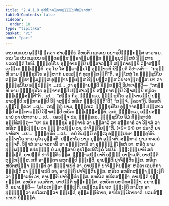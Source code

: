 ```yaml
---
title: "2.4.1.9 ທຸຕິເຍົາຈ຺ຈາຣຉຑ຺ຑນສິກ຺ຂາປທ"
tableOfContents: false
sidebar:
  order: 10
type: "tipitaka"
basket: "vi"
book: "paci"
---
```



<DynamicBreadcrumb />

<Division number="828" book="paci">

<Paragraph number="2649" book="paci">
ເຕນ ສມເຍນ ພຸທ຺ໂຘ ຠຄວາ ສາວຕ຺ຖິຍໍ ວິຫຣຕິ ເຊຕວເນ ອນາຖປິຓ຺ຑິກສ຺ສ ອາຣາເມ. ເຕນ ໂຂ ປນ ສມເຍນ ອຎ຺ຎຕຣສ຺ສ ພ຺ຣາຫ຺ມຓສ຺ສ ຠິກ຺ຂຸນຸປສ຺ສຍໍ ນິສ຺ສາຍ ຍວເຂຕ຺ຕໍ ໂຫຕິ. ຠິກ຺ຂຸນິໂຍ ອຸຈ຺ຈາຣມ຺ປິ ປສ຺ສາວມ຺ປິ ສງ຺ກາຣມ຺ປິ ວິຆາສມ຺ປິ ເຂຕ຺ເຕ ຉຑ຺ເຑນ຺ຕິ. ອຖ ໂຂ ໂສ ພ຺ຣາຫ຺ມໂຓ ອຸຊ຺ຌາຍຕິ ຂິຍ຺ຍຕິ ວິປາເຈຕິ—  “ກຖຎ຺ຫິ ນາມ ຠິກ຺ຂຸນິໂຍ ອມ຺ຫາກໍ ຍວເຂຕ຺ຕໍ ທູເສສ຺ສນ຺ຕີ”ຕິ.
</Paragraph>

<Paragraph number="2650" book="paci">
ອສ຺ໂສສຸໍ ໂຂ ຠິກ຺ຂຸນິໂຍ ຕສ຺ສ ພ຺ຣາຫ຺ມຓສ຺ສ ອຸຊ຺ຌາຍນ຺ຕສ຺ສ ຂິຍ຺ຍນ຺ຕສ຺ສ ວິປາເຈນ຺ຕສ຺ສ. ຍາ ຕາ ຠິກ຺ຂຸນິໂຍ ອປ຺ປິຈ຺ຉາ …ເປ…  ຕາ ອຸຊ຺ຌາຍນ຺ຕິ ຂິຍ຺ຍນ຺ຕິ ວິປາເຈນ຺ຕິ—  “ກຖຎ຺ຫິ ນາມ ຠິກ຺ຂຸນິໂຍ ອຸຈ຺ຈາຣມ຺ປິ ປສ຺ສາວມ຺ປິ ສງ຺ກາຣມ຺ປິ ວິຆາສມ຺ປິ ຫຣິເຕ ຉຑ຺ເຑສ຺ສນ຺ຕີ”ຕິ …ເປ…  “ສຈ຺ຈໍ ກິຣ, ຠິກ຺ຂເວ, ຠິກ຺ຂຸນິໂຍ ອຸຈ຺ຈາຣມ຺ປິ ປສ຺ສາວມ຺ປິ ສງ຺ກາຣມ຺ປິ ວິຆາສມ຺ປິ ຫຣິເຕ ຉຑ຺ເຑນ຺ຕີ”ຕິ? “ສຈ຺ຈໍ, ຠຄວາ”ຕິ. ວິຄຣຫິ ພຸທ຺ໂຘ ຠຄວາ …ເປ…  ກຖຎ຺ຫິ ນາມ, ຠິກ຺ຂເວ, ຠິກ຺ຂຸນິໂຍ ອຸຈ຺ຈາຣມ຺ປິ ປສ຺ສາວມ຺ປິ ສງ຺ກາຣມ຺ປິ ວິຆາສມ຺ປິ ຫຣິເຕ ຉຑ຺ເຑສ຺ສນ຺ຕິ. ເນຕໍ, ຠິກ຺ຂເວ, ອປ຺ປສນ຺ນານໍ ວາ ປສາທາຍ …ເປ…  ເອວຎ຺ຈ ປນ, ຠິກ຺ຂເວ, ຠິກ຺ຂຸນິໂຍ ອິມໍ ສິກ຺ຂາປທໍ ອຸທ຺ທິສນ຺ຕຸ—
</Paragraph>

</Division>
<Division number="829" book="paci">

<Paragraph number="2651" book="paci">
<Emphasis>“ຍາ ປນ ຠິກ຺ຂຸນີ ອຸຈ຺ຈາຣໍ ວາ ປສ຺ສາວໍ ວາ ສງ຺ກາຣໍ ວາ ວິຆາສໍ ວາ ຫຣິເຕ ຉຑ຺ເຑຍ຺ຍ ວາ ຉຑ຺ຑາເປຍ຺ຍ ວາ, ປາຈິຕ຺ຕິຍນ຺”</Emphasis>ຕິ. (*9*:<Emphasis>64</Emphasis>)
</Paragraph>

</Division>
<Division number="830" book="paci">

<Paragraph number="2652" book="paci">
<Emphasis>ຍາ ປນາ</Emphasis>ຕິ ຍາ ຍາທິສາ …ເປ…  <Emphasis>ຠິກ຺ຂຸນີ</Emphasis>ຕິ …ເປ…  ອຍໍ ອິມສ຺ມິໍ ອຕ຺ເຖ ອຘິປ຺ເປຕາ ຠິກ຺ຂຸນີຕິ.
</Paragraph>

<Paragraph number="2653" book="paci">
<Emphasis>ອຸຈ຺ຈາໂຣ</Emphasis> ນາມ ຄູໂຖ ວຸຈ຺ຈຕິ. <Emphasis>ປສ຺ສາໂວ</Emphasis> ນາມ ມຸຕ຺ຕໍ ວຸຈ຺ຈຕິ.
</Paragraph>

<Paragraph number="2654" book="paci">
<Emphasis>ສງ຺ກາຣໍ</Emphasis> ນາມ ກຈວຣໍ ວຸຈ຺ຈຕິ.
</Paragraph>

<Paragraph number="2655" book="paci">
<Emphasis>ວິຆາສໍ</Emphasis> ນາມ ຈລການິ ວາ ອຏ຺ຐິການິ ວາ ອຸຈ຺ຉິຏ຺ໂຐທກໍ ວາ.
</Paragraph>

<Paragraph number="2656" book="paci">
<Emphasis>ຫຣິຕໍ</Emphasis> ນາມ ປຸພ຺ພຓ຺ຓໍ ອປຣຓ຺ຓໍ ຍໍ ມນຸສ຺ສານໍ ອຸປໂຠຄປຣິໂຠຄໍ ໂຣປິມໍ.
</Paragraph>

<Paragraph number="2657" book="paci">
<Emphasis>ຉຑ຺ເຑຍ຺ຍາ</Emphasis>ຕິ ສຍໍ ຉຑ຺ເຑຕິ, ອາປຕ຺ຕິ ປາຈິຕ຺ຕິຍສ຺ສ.
</Paragraph>

<Paragraph number="2658" book="paci">
<Emphasis>ຉຑ຺ຑາເປຍ຺ຍາ</Emphasis>ຕິ ອຎ຺ຎໍ ອາຓາເປຕິ, ອາປຕ຺ຕິ ທຸກ຺ກຏສ຺ສ. ສກິໍ ອາຓຕ຺ຕາ ພຫຸກມ຺ປິ ຉຑ຺ເຑຕິ, ອາປຕ຺ຕິ ປາຈິຕ຺ຕິຍສ຺ສ.
</Paragraph>

</Division>
<Division number="831" book="paci">

<Paragraph number="2659" book="paci">
ຫຣິເຕ ຫຣິຕສຎ຺ຎາ ຉຑ຺ເຑຕິ ວາ ຉຑ຺ຑາເປຕິ ວາ, ອາປຕ຺ຕິ ປາຈິຕ຺ຕິຍສ຺ສ. ຫຣິເຕ ເວມຕິກາ ຉຑ຺ເຑຕິ ວາ ຉຑ຺ຑາເປຕິ ວາ, ອາປຕ຺ຕິ ປາຈິຕ຺ຕິຍສ຺ສ. ຫຣິເຕ ອຫຣິຕສຎ຺ຎາ ຉຑ຺ເຑຕິ ວາ ຉຑ຺ຑາເປຕິ ວາ, ອາປຕ຺ຕິ ປາຈິຕ຺ຕິຍສ຺ສ.
</Paragraph>

<Paragraph number="2660" book="paci">
ອຫຣິເຕ ຫຣິຕສຎ຺ຎາ, ອາປຕ຺ຕິ ທຸກ຺ກຏສ຺ສ. ອຫຣິເຕ ເວມຕິກາ, ອາປຕ຺ຕິ ທຸກ຺ກຏສ຺ສ. ອຫຣິເຕ ອຫຣິຕສຎ຺ຎາ, ອນາປຕ຺ຕິ.
</Paragraph>

</Division>
<Division number="832" book="paci">

<Paragraph number="2661" book="paci">
ອນາປຕ຺ຕິ—  ໂອໂລເກຕ຺ວາ ຉຑ຺ເຑຕິ, ເຂຕ຺ຕມຣິຍາເທ ຉຑ຺ເຑຕິ ສາມິເກ ອາປຸຈ຺ຉິຕ຺ວາ ອປໂລເກຕ຺ວາ ຉຑ຺ເຑຕິ, ອຸມ຺ມຕ຺ຕິກາຍ, ອາທິກມ຺ມິກາຍາຕິ.

</Paragraph>
</Division>

<Paragraph number="2662" type="center" book="paci">
ນວມສິກ຺ຂາປທໍ ນິຏ຺ຐິຕໍ.
</Paragraph>